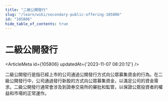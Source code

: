 ```yaml
---
title: "二級公開發行"
slug: "/learn/wiki/secondary-public-offering-105806"
id: "105806"
hide_table_of_contents: true
---
```



# 二級公開發行

<ArticleMeta id={105806} updatedAt={'2023-11-07 08:20:12'} />
<div className='border-solid border-b border-t-0 my-4 border-[var(--ifm-color-gray-300)]' />

二級公開發行是指已經上市的公司通過公開發行方式向公眾募集資金的行為。在二級公開發行中，公司通過發行新股的方式向公眾募集資金，以滿足公司的資金需求。二級公開發行通常會涉及到證券交易所的審批和監管，以保證公眾投資者的權益和市場的正常運作。
